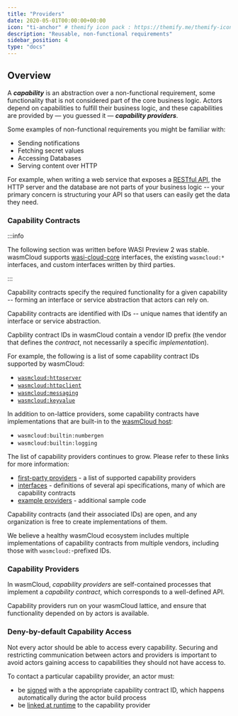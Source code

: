 ```yaml
---
title: "Providers"
date: 2020-05-01T00:00:00+00:00
icon: "ti-anchor" # themify icon pack : https://themify.me/themify-icons
description: "Reusable, non-functional requirements"
sidebar_position: 4
type: "docs"
---
```


## Overview

A **_capability_** is an abstraction over a non-functional requirement, some functionality that is not considered part of the core business logic. Actors depend on capabilities to fulfill their business logic, and these capabilities are provided by — you guessed it — **_capability providers_**.

Some examples of non-functional requirements you might be familiar with:

- Sending notifications
- Fetching secret values
- Accessing Databases
- Serving content over HTTP

For example, when writing a web service that exposes a [RESTful API][restful-api], the HTTP server and the database are not parts of your business logic -- your primary concern is structuring your API so that users can easily get the data they need.

[restful-api]: https://en.wikipedia.org/wiki/REST

### Capability Contracts

:::info

The following section was written before WASI Preview 2 was stable. wasmCloud supports [wasi-cloud-core](https://github.com/WebAssembly/wasi-cloud-core) interfaces, the existing `wasmcloud:*` interfaces, and custom interfaces written by third parties.

:::

Capability contracts specify the required functionality for a given capability -- forming an interface or service abstraction that actors can rely on.

Capability contracts are identified with IDs -- unique names that identify an interface or service abstraction.

Capbility contract IDs in wasmCloud contain a vendor ID prefix (the vendor that defines the _contract_, not necessarily a specific _implementation_).

For example, the following is a list of some capability contract IDs supported by wasmCloud:

- [`wasmcloud:httpserver`](https://github.com/wasmCloud/interfaces/tree/main/httpserver)
- [`wasmcloud:httpclient`](https://github.com/wasmCloud/interfaces/tree/main/httpclient)
- [`wasmcloud:messaging`](https://github.com/wasmCloud/interfaces/tree/main/messaging)
- [`wasmcloud:keyvalue`](https://github.com/wasmCloud/interfaces/tree/main/keyvalue)

In addition to on-lattice providers, some capability contracts have implementations that are built-in to the [wasmCloud host][host]:

- `wasmcloud:builtin:numbergen`
- `wasmcloud:builtin:logging`

The list of capability providers continues to grow. Please refer to these links for more information:

- [first-party providers](https://github.com/wasmCloud/wasmCloud/tree/release/v0.82.0/crates/providers) - a list of supported capability providers
- [interfaces](https://github.com/wasmcloud/interfaces) - definitions of several api specifications, many of which are capability contracts
- [example providers](https://github.com/wasmCloud/examples/tree/main/provider) - additional sample code

Capability contracts (and their associated IDs) are open, and any organization is free to create implementations of them.

We believe a healthy wasmCloud ecosystem includes multiple implementations of capability contracts from multiple vendors, including those with `wasmcloud:`-prefixed IDs.

[host]: https://github.com/wasmCloud/wasmcloud

### Capability Providers

In wasmCloud, _capability providers_ are self-contained processes that implement a _capability contract_, which corresponds to a well-defined API.

Capability providers run on your wasmCloud lattice, and ensure that functionality depended on by actors is available.

### Deny-by-default Capability Access

Not every actor should be able to access every capability. Securing and restricting communication between actors and providers is important to avoid actors gaining access to capabilities they should not have access to.

To contact a particular capability provider, an actor must:
- be [signed](/docs/hosts/security) with a the appropriate capability contract ID, which happens automatically during the actor build process
- be [linked at runtime](/docs/concepts/runtime-linking) to the capability provider
